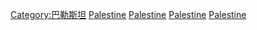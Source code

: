 {{Commons category|Economy of the Palestinian territories}}

[[Category:巴勒斯坦|Category:巴勒斯坦]]
[[Category:亞洲各國經濟|Palestine]]
[[Category:阿拉伯國家聯盟經濟|Palestine]]
[[Category:中東經濟|Palestine]]
[[Category:西亞經濟|Palestine]]